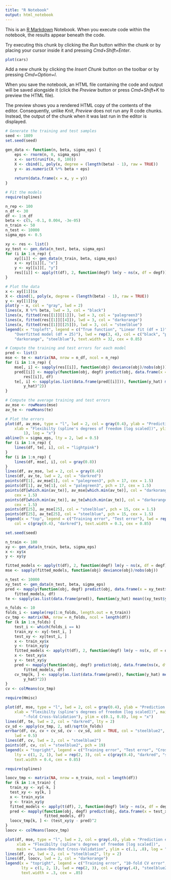 ```yaml
---
title: "R Notebook"
output: html_notebook
---
```


This is an [R Markdown](http://rmarkdown.rstudio.com) Notebook. When you execute code within the notebook, the results appear beneath the code. 

Try executing this chunk by clicking the *Run* button within the chunk or by placing your cursor inside it and pressing *Cmd+Shift+Enter*. 

```r
plot(cars)
```

Add a new chunk by clicking the *Insert Chunk* button on the toolbar or by pressing *Cmd+Option+I*.

When you save the notebook, an HTML file containing the code and output will be saved alongside it (click the *Preview* button or press *Cmd+Shift+K* to preview the HTML file). 

The preview shows you a rendered HTML copy of the contents of the editor. Consequently, unlike *Knit*, *Preview* does not run any R code chunks. Instead, the output of the chunk when it was last run in the editor is displayed.

```r
# Generate the training and test samples
seed <- 1809
set.seed(seed)

gen_data <- function(n, beta, sigma_eps) {
    eps <- rnorm(n, 0, sigma_eps)
    x <- sort(runif(n, 0, 100))
    X <- cbind(1, poly(x, degree = (length(beta) - 1), raw = TRUE))
    y <- as.numeric(X %*% beta + eps)
    
    return(data.frame(x = x, y = y))
}

# Fit the models
require(splines)

n_rep <- 100
n_df <- 30
df <- 1:n_df
beta <- c(5, -0.1, 0.004, -3e-05)
n_train <- 50
n_test <- 10000
sigma_eps <- 0.5

xy <- res <- list()
xy_test <- gen_data(n_test, beta, sigma_eps)
for (i in 1:n_rep) {
    xy[[i]] <- gen_data(n_train, beta, sigma_eps)
    x <- xy[[i]][, "x"]
    y <- xy[[i]][, "y"]
    res[[i]] <- apply(t(df), 2, function(degf) lm(y ~ ns(x, df = degf)))
}
```


```r
# Plot the data
x <- xy[[1]]$x
X <- cbind(1, poly(x, degree = (length(beta) - 1), raw = TRUE))
y <- xy[[1]]$y
plot(y ~ x, col = "gray", lwd = 2)
lines(x, X %*% beta, lwd = 3, col = "black")
lines(x, fitted(res[[1]][[1]]), lwd = 3, col = "palegreen3")
lines(x, fitted(res[[1]][[4]]), lwd = 3, col = "darkorange")
lines(x, fitted(res[[1]][[25]]), lwd = 3, col = "steelblue")
legend(x = "topleft", legend = c("True function", "Linear fit (df = 1)", "Best model (df = 4)", 
    "Overfitted model (df = 25)"), lwd = rep(3, 4), col = c("black", "palegreen3", 
    "darkorange", "steelblue"), text.width = 32, cex = 0.85)
```

```r
# Compute the training and test errors for each model
pred <- list()
mse <- te <- matrix(NA, nrow = n_df, ncol = n_rep)
for (i in 1:n_rep) {
    mse[, i] <- sapply(res[[i]], function(obj) deviance(obj)/nobs(obj))
    pred[[i]] <- mapply(function(obj, degf) predict(obj, data.frame(x = xy_test$x)), 
        res[[i]], df)
    te[, i] <- sapply(as.list(data.frame(pred[[i]])), function(y_hat) mean((xy_test$y - 
        y_hat)^2))
}

# Compute the average training and test errors
av_mse <- rowMeans(mse)
av_te <- rowMeans(te)

# Plot the errors
plot(df, av_mse, type = "l", lwd = 2, col = gray(0.4), ylab = "Prediction error", 
    xlab = "Flexibilty (spline's degrees of freedom [log scaled])", ylim = c(0, 
        1), log = "x")
abline(h = sigma_eps, lty = 2, lwd = 0.5)
for (i in 1:n_rep) {
    lines(df, te[, i], col = "lightpink")
}
for (i in 1:n_rep) {
    lines(df, mse[, i], col = gray(0.8))
}
lines(df, av_mse, lwd = 2, col = gray(0.4))
lines(df, av_te, lwd = 2, col = "darkred")
points(df[1], av_mse[1], col = "palegreen3", pch = 17, cex = 1.5)
points(df[1], av_te[1], col = "palegreen3", pch = 17, cex = 1.5)
points(df[which.min(av_te)], av_mse[which.min(av_te)], col = "darkorange", pch = 16, 
    cex = 1.5)
points(df[which.min(av_te)], av_te[which.min(av_te)], col = "darkorange", pch = 16, 
    cex = 1.5)
points(df[25], av_mse[25], col = "steelblue", pch = 15, cex = 1.5)
points(df[25], av_te[25], col = "steelblue", pch = 15, cex = 1.5)
legend(x = "top", legend = c("Training error", "Test error"), lwd = rep(2, 2), 
    col = c(gray(0.4), "darkred"), text.width = 0.3, cex = 0.85)

```



```r
set.seed(seed)

n_train <- 100
xy <- gen_data(n_train, beta, sigma_eps)
x <- xy$x
y <- xy$y

fitted_models <- apply(t(df), 2, function(degf) lm(y ~ ns(x, df = degf)))
mse <- sapply(fitted_models, function(obj) deviance(obj)/nobs(obj))

n_test <- 10000
xy_test <- gen_data(n_test, beta, sigma_eps)
pred <- mapply(function(obj, degf) predict(obj, data.frame(x = xy_test$x)), 
    fitted_models, df)
te <- sapply(as.list(data.frame(pred)), function(y_hat) mean((xy_test$y - y_hat)^2))

n_folds <- 10
folds_i <- sample(rep(1:n_folds, length.out = n_train))
cv_tmp <- matrix(NA, nrow = n_folds, ncol = length(df))
for (k in 1:n_folds) {
    test_i <- which(folds_i == k)
    train_xy <- xy[-test_i, ]
    test_xy <- xy[test_i, ]
    x <- train_xy$x
    y <- train_xy$y
    fitted_models <- apply(t(df), 2, function(degf) lm(y ~ ns(x, df = degf)))
    x <- test_xy$x
    y <- test_xy$y
    pred <- mapply(function(obj, degf) predict(obj, data.frame(ns(x, df = degf))), 
        fitted_models, df)
    cv_tmp[k, ] <- sapply(as.list(data.frame(pred)), function(y_hat) mean((y - 
        y_hat)^2))
}
cv <- colMeans(cv_tmp)

require(Hmisc)

plot(df, mse, type = "l", lwd = 2, col = gray(0.4), ylab = "Prediction error", 
    xlab = "Flexibilty (spline's degrees of freedom [log scaled])", main = paste0(n_folds, 
        "-fold Cross-Validation"), ylim = c(0.1, 0.8), log = "x")
lines(df, te, lwd = 2, col = "darkred", lty = 2)
cv_sd <- apply(cv_tmp, 2, sd)/sqrt(n_folds)
errbar(df, cv, cv + cv_sd, cv - cv_sd, add = TRUE, col = "steelblue2", pch = 19, 
    lwd = 0.5)
lines(df, cv, lwd = 2, col = "steelblue2")
points(df, cv, col = "steelblue2", pch = 19)
legend(x = "topright", legend = c("Training error", "Test error", "Cross-validation error"), 
    lty = c(1, 2, 1), lwd = rep(2, 3), col = c(gray(0.4), "darkred", "steelblue2"), 
    text.width = 0.4, cex = 0.85)
```


```r
require(splines)

loocv_tmp <- matrix(NA, nrow = n_train, ncol = length(df))
for (k in 1:n_train) {
  train_xy <- xy[-k, ]
  test_xy <- xy[k, ]
  x <- train_xy$x
  y <- train_xy$y
  fitted_models <- apply(t(df), 2, function(degf) lm(y ~ ns(x, df = degf)))
  pred <- mapply(function(obj, degf) predict(obj, data.frame(x = test_xy$x)),
                 fitted_models, df)
  loocv_tmp[k, ] <- (test_xy$y - pred)^2
}
loocv <- colMeans(loocv_tmp)

plot(df, mse, type = "l", lwd = 2, col = gray(.4), ylab = "Prediction error",
     xlab = "Flexibilty (spline's degrees of freedom [log scaled])",
     main = "Leave-One-Out Cross-Validation", ylim = c(.1, .8), log = "x")
lines(df, cv, lwd = 2, col = "steelblue2", lty = 2)
lines(df, loocv, lwd = 2, col = "darkorange")
legend(x = "topright", legend = c("Training error", "10-fold CV error", "LOOCV error"),
       lty = c(1, 2, 1), lwd = rep(2, 3), col = c(gray(.4), "steelblue2", "darkorange"),
       text.width = .3, cex = .85)
```


